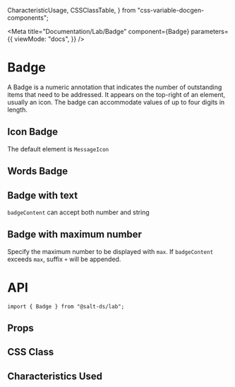   CharacteristicUsage,
  CSSClassTable,
} from "css-variable-docgen-components";

<Meta
  title="Documentation/Lab/Badge"
  component={Badge}
  parameters={{
    viewMode: "docs",
  }}
/>

# Badge

A Badge is a numeric annotation that indicates the number of outstanding items that need to be addressed. It appears on the top-right of an element, usually an icon. The badge can accommodate values of up to four digits in length.

## Icon Badge

The default element is `MessageIcon`

<Canvas>
  <Story id="lab-badge--default" />
</Canvas>

## Words Badge

<Canvas>
  <Story id="lab-badge--words" />
</Canvas>

## Badge with text

`badgeContent` can accept both number and string

<Canvas>
  <Story id="lab-badge--text" />
</Canvas>

## Badge with maximum number

Specify the maximum number to be displayed with `max`. If `badgeContent` exceeds `max`, suffix `+` will be appended.

<Canvas>
  <Story id="lab-badge--max-number" />
</Canvas>

# API

```
import { Badge } from "@salt-ds/lab";
```

## Props

<ArgsTable of={Badge} />

## CSS Class

<CSSClassTable of={Badge} />

## Characteristics Used

<CharacteristicUsage of={Badge} />
